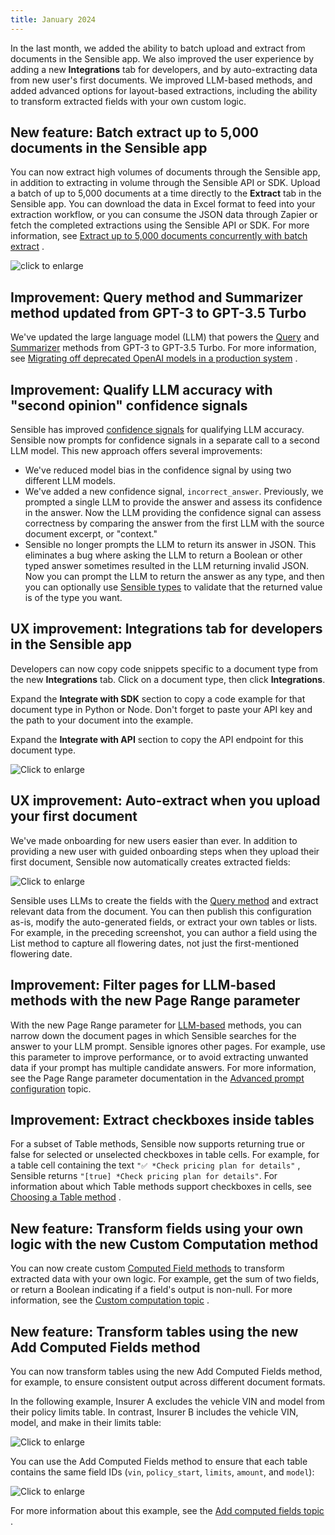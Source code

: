 ```yaml
---
title: January 2024
---
```

In the last month, we added the ability to batch upload and extract from documents in the Sensible app. We also improved the user experience by adding a new **Integrations** tab for developers, and by auto-extracting data from new user's first documents. We improved LLM-based methods, and added advanced options for layout-based extractions, including the ability to transform extracted fields with your own custom logic.

## New feature: Batch extract up to 5,000 documents in the Sensible app
You can now extract high volumes of documents through the Sensible app, in addition to extracting in volume through the Sensible API or SDK. Upload a batch of up to 5,000 documents at a time directly to the **Extract** tab in the Sensible app. You can download the data in Excel format to feed into your extraction workflow, or you can consume the JSON data through Zapier or fetch the completed extractions using the Sensible API or SDK. For more information, see [Extract up to 5,000 documents concurrently with batch extract](https://www.sensible.so/blog/batch-extract-documents)
.

![click to enlarge](https://assets-global.website-files.com/604df93ff02e1e1810361031/658348b4c769fd854b52e225_batchextract-upload.gif)

## Improvement: Query method and Summarizer method updated from GPT-3 to GPT-3.5 Turbo

We've updated the large language model (LLM) that powers the [Query](https://sensible-87.mintlify.app/senseml-reference/llm-based-methods/query-group)
 and [Summarizer](https://sensible-87.mintlify.app/senseml-reference/llm-based-methods/summarizer)
 methods from GPT-3 to GPT-3.5 Turbo. For more information, see [Migrating off deprecated OpenAI models in a production system](https://www.sensible.so/blog/migrating-off-deprecated-openai-models-in-a-production-system)
.

## Improvement: Qualify LLM accuracy with "second opinion" confidence signals

Sensible has improved [confidence signals](https://sensible-87.mintlify.app/best-practices/qualifying-llm-accuracy)
 for qualifying LLM accuracy. Sensible now prompts for confidence signals in a separate call to a second LLM model. This new approach offers several improvements:

*   We've reduced model bias in the confidence signal by using two different LLM models.
*   We've added a new confidence signal, `incorrect_answer`. Previously, we prompted a single LLM to provide the answer and assess its confidence in the answer. Now the LLM providing the confidence signal can assess correctness by comparing the answer from the first LLM with the source document excerpt, or "context."
*   Sensible no longer prompts the LLM to return its answer in JSON. This eliminates a bug where asking the LLM to return a Boolean or other typed answer sometimes resulted in the LLM returning invalid JSON. Now you can prompt the LLM to return the answer as any type, and then you can optionally use [Sensible types](https://sensible-87.mintlify.app/senseml-reference/field-query-object/types)
     to validate that the returned value is of the type you want.

## UX improvement: Integrations tab for developers in the Sensible app

Developers can now copy code snippets specific to a document type from the new **Integrations** tab. Click on a document type, then click **Integrations**.

Expand the **Integrate with SDK** section to copy a code example for that document type in Python or Node. Don't forget to paste your API key and the path to your document into the example.

Expand the **Integrate with API** section to copy the API endpoint for this document type.

![Click to enlarge](https://raw.githubusercontent.com/sensible-hq/sensible-docs/main/readme-sync/assets/v0/images/final/changelog_jan2024_integration_tab.png)

## UX improvement: Auto-extract when you upload your first document

We've made onboarding for new users easier than ever. In addition to providing a new user with guided onboarding steps when they upload their first document, Sensible now automatically creates extracted fields:

![Click to enlarge](https://raw.githubusercontent.com/sensible-hq/sensible-docs/main/readme-sync/assets/v0/images/final/changelog_jan2024_auto.png)

Sensible uses LLMs to create the fields with the [Query method](https://sensible-87.mintlify.app/senseml-reference/llm-based-methods/query-group)
 and extract relevant data from the document. You can then publish this configuration as-is, modify the auto-generated fields, or extract your own tables or lists. For example, in the preceding screenshot, you can author a field using the List method to capture all flowering dates, not just the first-mentioned flowering date.

## Improvement: Filter pages for LLM-based methods with the new Page Range parameter

With the new Page Range parameter for [LLM-based](https://sensible-87.mintlify.app/llm-based-extractions/prompt-tips/overview)
 methods, you can narrow down the document pages in which Sensible searches for the answer to your LLM prompt. Sensible ignores other pages. For example, use this parameter to improve performance, or to avoid extracting unwanted data if your prompt has multiple candidate answers. For more information, see the Page Range parameter documentation in the [Advanced prompt configuration](doc:prompt#https://docs.sensible.so/docs/prompt#global-sensible-instruct-parameters)
 topic.

## Improvement: Extract checkboxes inside tables

For a subset of Table methods, Sensible now supports returning true or false for selected or unselected checkboxes in table cells. For example, for a table cell containing the text `"✅ *Check pricing plan for details"` , Sensible returns `"[true] *Check pricing plan for details"`. For information about which Table methods support checkboxes in cells, see [Choosing a Table method](https://sensible-87.mintlify.app/senseml-reference/concepts/choosing-a-table-method)
.

## New feature: Transform fields using your own logic with the new Custom Computation method

You can now create custom [Computed Field methods](https://sensible-87.mintlify.app/senseml-reference/computed-field-methods/overview)
 to transform extracted data with your own logic. For example, get the sum of two fields, or return a Boolean indicating if a field's output is non-null. For more information, see the [Custom computation topic](https://sensible-87.mintlify.app/senseml-reference/advanced-computed-field-methods/custom-computation)
.

## New feature: Transform tables using the new Add Computed Fields method

You can now transform tables using the new Add Computed Fields method, for example, to ensure consistent output across different document formats.

In the following example, Insurer A excludes the vehicle VIN and model from their policy limits table. In contrast, Insurer B includes the vehicle VIN, model, and make in their limits table:

![Click to enlarge](https://raw.githubusercontent.com/sensible-hq/sensible-docs/main/readme-sync/assets/v0/images/final/add_computed_fields_3.png)

You can use the Add Computed Fields method to ensure that each table contains the same field IDs (`vin`, `policy_start`, `limits`, `amount`, and `model`):

![Click to enlarge](https://raw.githubusercontent.com/sensible-hq/sensible-docs/main/readme-sync/assets/v0/images/final/add_computed_fields_2.png)

For more information about this example, see the [Add computed fields topic](https://sensible-87.mintlify.app/senseml-reference/advanced-computed-field-methods/add-computed-fields#examples)
.